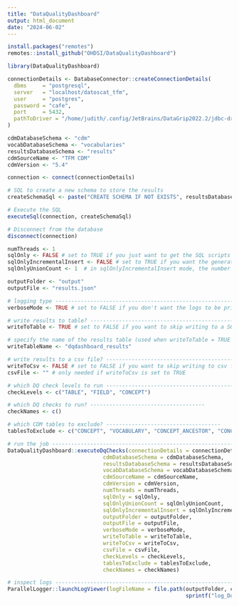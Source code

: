 ```yaml
---
title: "DataQualityDashboard"
output: html_document
date: "2024-06-02"
---
```


```r
install.packages("remotes")
remotes::install_github("OHDSI/DataQualityDashboard")
```

```r
library(DataQualityDashboard)
```


```r
connectionDetails <- DatabaseConnector::createConnectionDetails(
  dbms     = "postgresql", 
  server   = "localhost/datoscat_tfm", 
  user     = "postgres", 
  password = "cafe", 
  port     = 5432, 
  pathToDriver = "/home/judith/.config/JetBrains/DataGrip2022.2/jdbc-drivers/PostgreSQL/42.6.0/org/postgresql/postgresql/42.6.0/"  
)
```

```r
cdmDatabaseSchema <- "cdm"
vocabDatabaseSchema <- "vocabularies"
resultsDatabaseSchema <- "results"
cdmSourceName <- "TFM CDM"
cdmVersion <- "5.4"
```

```r
connection <- connect(connectionDetails)

# SQL to create a new schema to store the results
createSchemaSql <- paste("CREATE SCHEMA IF NOT EXISTS", resultsDatabaseSchema, ";")

# Execute the SQL
executeSql(connection, createSchemaSql)

# Disconnect from the database
disconnect(connection)
```


```r
numThreads <- 1
sqlOnly <- FALSE # set to TRUE if you just want to get the SQL scripts and not actually run the queries
sqlOnlyIncrementalInsert <- FALSE # set to TRUE if you want the generated SQL queries to calculate DQD results and insert them into a database table (@resultsDatabaseSchema.@writeTableName)
sqlOnlyUnionCount <- 1  # in sqlOnlyIncrementalInsert mode, the number of check sqls to union in a single query; higher numbers can improve performance in some DBMS (e.g. a value of 25 may be 25x faster)
```

```r
outputFolder <- "output"
outputFile <- "results.json"
```

```r
# logging type -------------------------------------------------------------------------------------
verboseMode <- TRUE # set to FALSE if you don't want the logs to be printed to the console

# write results to table? ------------------------------------------------------------------------------
writeToTable <- TRUE # set to FALSE if you want to skip writing to a SQL table in the results schema

# specify the name of the results table (used when writeToTable = TRUE and when sqlOnlyIncrementalInsert = TRUE)
writeTableName <- "dqdashboard_results"

# write results to a csv file? -----------------------------------------------------------------------
writeToCsv <- FALSE # set to FALSE if you want to skip writing to csv file
csvFile <- "" # only needed if writeToCsv is set to TRUE
```

```r
# which DQ check levels to run -------------------------------------------------------------------
checkLevels <- c("TABLE", "FIELD", "CONCEPT")

# which DQ checks to run? ------------------------------------
checkNames <- c() 
```

```r
# which CDM tables to exclude? ------------------------------------
tablesToExclude <- c("CONCEPT", "VOCABULARY", "CONCEPT_ANCESTOR", "CONCEPT_RELATIONSHIP", "CONCEPT_CLASS", "CONCEPT_SYNONYM", "RELATIONSHIP", "DOMAIN") # list of CDM table names to skip evaluating checks against; by default DQD excludes the vocab tables

# run the job --------------------------------------------------------------------------------------
DataQualityDashboard::executeDqChecks(connectionDetails = connectionDetails, 
                              cdmDatabaseSchema = cdmDatabaseSchema, 
                              resultsDatabaseSchema = resultsDatabaseSchema,
                              vocabDatabaseSchema = vocabDatabaseSchema,
                              cdmSourceName = cdmSourceName, 
                              cdmVersion = cdmVersion,
                              numThreads = numThreads,
                              sqlOnly = sqlOnly, 
                              sqlOnlyUnionCount = sqlOnlyUnionCount,
                              sqlOnlyIncrementalInsert = sqlOnlyIncrementalInsert,
                              outputFolder = outputFolder,
                              outputFile = outputFile,
                              verboseMode = verboseMode,
                              writeToTable = writeToTable,
                              writeToCsv = writeToCsv,
                              csvFile = csvFile,
                              checkLevels = checkLevels,
                              tablesToExclude = tablesToExclude,
                              checkNames = checkNames)

# inspect logs ----------------------------------------------------------------------------
ParallelLogger::launchLogViewer(logFileName = file.path(outputFolder, cdmSourceName, 
                                                        sprintf("log_DqDashboard_%s.txt", cdmSourceName)))
```


